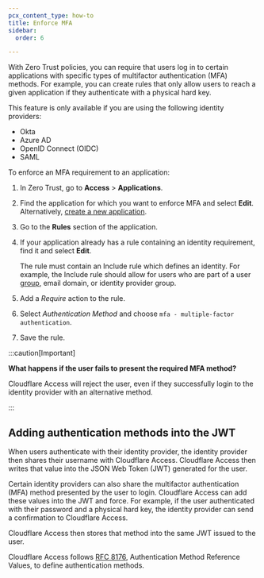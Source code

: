 ```yaml
---
pcx_content_type: how-to
title: Enforce MFA
sidebar:
  order: 6

---
```



With Zero Trust policies, you can require that users log in to certain applications with specific types of multifactor authentication (MFA) methods. For example, you can create rules that only allow users to reach a given application if they authenticate with a physical hard key.

This feature is only available if you are using the following identity providers:

* Okta
* Azure AD
* OpenID Connect (OIDC)
* SAML

To enforce an MFA requirement to an application:

1. In Zero Trust, go to **Access** > **Applications**.

2. Find the application for which you want to enforce MFA and select **Edit**. Alternatively, [create a new application](/cloudflare-one/applications/configure-apps/).

3. Go to the **Rules** section of the application.

4. If your application already has a rule containing an identity requirement, find it and select **Edit**.

   The rule must contain an Include rule which defines an identity. For example, the Include rule should allow for users who are part of a user [group](/cloudflare-one/identity/users/groups/), email domain, or identity provider group.

5. Add a *Require* action to the rule.

6. Select *Authentication Method* and choose `mfa - multiple-factor authentication`.

7. Save the rule.

:::caution[Important]


**What happens if the user fails to present the required MFA method?**

Cloudflare Access will reject the user, even if they successfully login to the identity provider with an alternative method.


:::

## Adding authentication methods into the JWT

When users authenticate with their identity provider, the identity provider then shares their username with Cloudflare Access. Cloudflare Access then writes that value into the <GlossaryTooltip term="JSON web token">JSON Web Token (JWT)</GlossaryTooltip> generated for the user.

Certain identity providers can also share the multifactor authentication (MFA) method presented by the user to login. Cloudflare Access can add these values into the JWT and force. For example, if the user authenticated with their password and a physical hard key, the identity provider can send a confirmation to Cloudflare Access.

Cloudflare Access then stores that method into the same JWT issued to the user.

Cloudflare Access follows [RFC 8176](https://tools.ietf.org/html/rfc8176), Authentication Method Reference Values, to define authentication methods.
